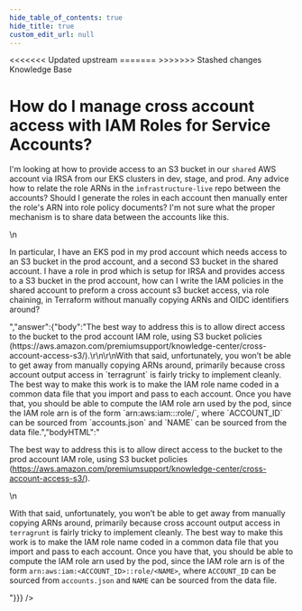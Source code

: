 ```yaml
---
hide_table_of_contents: true
hide_title: true
custom_edit_url: null
---
```



<head>
<<<<<<< Updated upstream
  <link rel="canonical" href="https://github.com/tnn-gruntwork-io/knowledge-base/discussions/156" />
=======
  <link rel="canonical" href="https://github.com/tnn-gruntwork-io/knowledge-base/discussions/156" />
>>>>>>> Stashed changes
</head>

<CenterLayout>
<span className="searchCategory">Knowledge Base</span>
<h1>How do I manage cross account access with IAM Roles for Service Accounts?</h1>
<GitHub discussion={{"id":"D_kwDOF8slf84AOpFx","number":156,"author":{"login":"yorinasub17"},"title":"How do I manage cross account access with IAM Roles for Service Accounts?","body":"I'm looking at how to provide access to an S3 bucket in our `shared` AWS account via IRSA from our EKS clusters in dev, stage, and prod. Any advice how to relate the role ARNs in the `infrastructure-live` repo between the accounts? Should I generate the roles in each account then manually enter the role's ARN into role policy documents? I'm not sure what the proper mechanism is to share data between the accounts like this.\r\n\r\nIn particular, I have an EKS pod in my prod account which needs access to an S3 bucket in the prod account, and a second S3 bucket in the shared account. I have a role in prod which is setup for IRSA and provides access to a S3 bucket in the prod account, how can I write the IAM policies in the shared account to preform a cross account s3 bucket access, via role chaining, in Terraform without manually copying ARNs and OIDC identifiers around?","bodyHTML":"<p dir=\"auto\">I'm looking at how to provide access to an S3 bucket in our <code class=\"notranslate\">shared</code> AWS account via IRSA from our EKS clusters in dev, stage, and prod. Any advice how to relate the role ARNs in the <code class=\"notranslate\">infrastructure-live</code> repo between the accounts? Should I generate the roles in each account then manually enter the role's ARN into role policy documents? I'm not sure what the proper mechanism is to share data between the accounts like this.</p>\n<p dir=\"auto\">In particular, I have an EKS pod in my prod account which needs access to an S3 bucket in the prod account, and a second S3 bucket in the shared account. I have a role in prod which is setup for IRSA and provides access to a S3 bucket in the prod account, how can I write the IAM policies in the shared account to preform a cross account s3 bucket access, via role chaining, in Terraform without manually copying ARNs and OIDC identifiers around?</p>","answer":{"body":"The best way to address this is to allow direct access to the bucket to the prod account IAM role, using S3 bucket policies (https://aws.amazon.com/premiumsupport/knowledge-center/cross-account-access-s3/).\r\n\r\nWith that said, unfortunately, you won’t be able to get away from manually copying ARNs around, primarily because cross account output access in `terragrunt` is fairly tricky to implement cleanly. The best way to make this work is to make the IAM role name coded in a common data file that you import and pass to each account. Once you have that, you should be able to compute the IAM role arn used by the pod, since the IAM role arn is of the form `arn:aws:iam:<ACCOUNT_ID>::role/<NAME>`, where `ACCOUNT_ID` can be sourced from `accounts.json` and `NAME` can be sourced from the data file.","bodyHTML":"<p dir=\"auto\">The best way to address this is to allow direct access to the bucket to the prod account IAM role, using S3 bucket policies (<a href=\"https://aws.amazon.com/premiumsupport/knowledge-center/cross-account-access-s3/\" rel=\"nofollow\">https://aws.amazon.com/premiumsupport/knowledge-center/cross-account-access-s3/</a>).</p>\n<p dir=\"auto\">With that said, unfortunately, you won’t be able to get away from manually copying ARNs around, primarily because cross account output access in <code class=\"notranslate\">terragrunt</code> is fairly tricky to implement cleanly. The best way to make this work is to make the IAM role name coded in a common data file that you import and pass to each account. Once you have that, you should be able to compute the IAM role arn used by the pod, since the IAM role arn is of the form <code class=\"notranslate\">arn:aws:iam:&lt;ACCOUNT_ID&gt;::role/&lt;NAME&gt;</code>, where <code class=\"notranslate\">ACCOUNT_ID</code> can be sourced from <code class=\"notranslate\">accounts.json</code> and <code class=\"notranslate\">NAME</code> can be sourced from the data file.</p>"}}} />

</CenterLayout>
  

<!-- ##DOCS-SOURCER-START
{
  "sourcePlugin": "github-discussions",
  "hash": "de4314225a716189a5fd75204cb6a48f"
}
##DOCS-SOURCER-END -->
